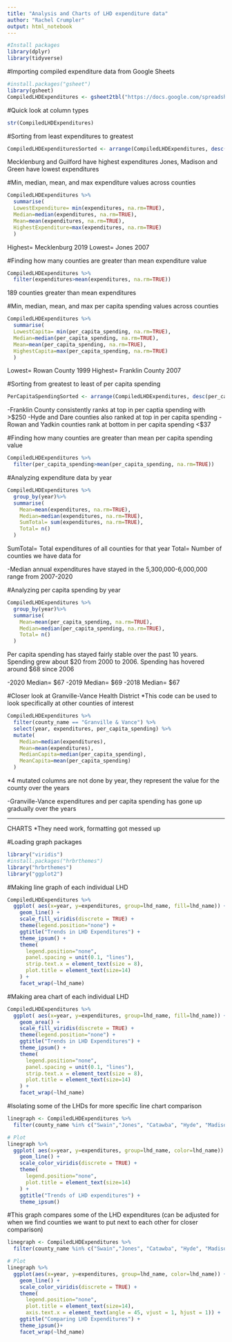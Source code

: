 ```yaml
---
title: "Analysis and Charts of LHD expenditure data"
author: "Rachel Crumpler"
output: html_notebook
---
```


```r
#Install packages
library(dplyr)
library(tidyverse)
```

#Importing compiled expenditure data from Google Sheets
```r
#install.packages("gsheet")
library(gsheet)
CompiledLHDExpenditures <- gsheet2tbl("https://docs.google.com/spreadsheets/d/1Zc10pam92Y1218F90eXn9ri7-a4GQI1vhzING33nNSI/edit#gid=0")
```


#Quick look at column types
```r
str(CompiledLHDExpenditures)
```

#Sorting from least expenditures to greatest
```r
CompiledLHDExpendituresSorted <- arrange(CompiledLHDExpenditures, desc(expenditures))
```
Mecklenburg and Guilford have highest expenditures
Jones, Madison and Green have lowest expenditures

#Min, median, mean, and max expenditure values across counties
```r
CompiledLHDExpenditures %>% 
  summarise(
  LowestExpenditure= min(expenditures, na.rm=TRUE),
  Median=median(expenditures, na.rm=TRUE),
  Mean=mean(expenditures, na.rm=TRUE),
  HighestExpenditure=max(expenditures, na.rm=TRUE)
  )
```
Highest= Mecklenburg 2019
Lowest= Jones 2007

#Finding how many counties are greater than mean expenditure value
```r
CompiledLHDExpenditures %>%
  filter(expenditures>mean(expenditures, na.rm=TRUE))
```
189 counties greater than mean expenditures

#Min, median, mean, and max per capita spending values across counties
```r
CompiledLHDExpenditures %>% 
  summarise(
  LowestCapita= min(per_capita_spending, na.rm=TRUE),
  Median=median(per_capita_spending, na.rm=TRUE),
  Mean=mean(per_capita_spending, na.rm=TRUE),
  HighestCapita=max(per_capita_spending, na.rm=TRUE)
  )
```
Lowest= Rowan County 1999
Highest= Franklin County 2007

#Sorting from greatest to least of per capita spending
```r
PerCapitaSpendingSorted <- arrange(CompiledLHDExpenditures, desc(per_capita_spending))
```
-Franklin County consistently ranks at top in per captia spending with >$250
-Hyde and Dare counties also ranked at top in per capita spending
-Rowan and Yadkin counties rank at bottom in per capita spending <$37

#Finding how many counties are greater than mean per capita spending value
```r
CompiledLHDExpenditures %>%
  filter(per_capita_spending>mean(per_capita_spending, na.rm=TRUE))
```

#Analyzing expenditure data by year
```r
CompiledLHDExpenditures %>%
  group_by(year)%>%
  summarise(
    Mean=mean(expenditures, na.rm=TRUE),
    Median=median(expenditures, na.rm=TRUE),
    SumTotal= sum(expenditures, na.rm=TRUE),
    Total= n()
  )
```
SumTotal= Total expenditures of all counties for that year
Total= Number of counties we have data for

-Median annual expenditures have stayed in the 5,300,000-6,000,000 range from 2007-2020

#Analyzing per capita spending by year
```r
CompiledLHDExpenditures %>%
  group_by(year)%>%
  summarise(
    Mean=mean(per_capita_spending, na.rm=TRUE),
    Median=median(per_capita_spending, na.rm=TRUE),
    Total= n()
  )
```
Per capita spending has stayed fairly stable over the past 10 years. Spending grew about $20 from 2000 to 2006. Spending has hovered around $68 since 2006

-2020 Median= $67
-2019 Median= $69
-2018 Median= $67

#Closer look at Granville-Vance Health District
*This code can be used to look specifically at other counties of interest
```r
CompiledLHDExpenditures %>%
  filter(county_name == "Granville & Vance") %>%
  select(year, expenditures, per_capita_spending) %>%
  mutate(
    Median=median(expenditures),
    Mean=mean(expenditures),
    MedianCapita=median(per_capita_spending),
    MeanCapita=mean(per_capita_spending)
  )
```
*4 mutated columns are not done by year, they represent the value for the county over the years

-Granville-Vance expenditures and per capita spending has gone up gradually over the years


---------------------------------------------------
CHARTS
*They need work, formatting got messed up

#Loading graph packages
```r
library("viridis")
#install.packages("hrbrthemes")
library("hrbrthemes")
library("ggplot2")
```

#Making line graph of each individual LHD
```r
CompiledLHDExpenditures %>%
  ggplot( aes(x=year, y=expenditures, group=lhd_name, fill=lhd_name)) +
    geom_line() +
    scale_fill_viridis(discrete = TRUE) +
    theme(legend.position="none") +
    ggtitle("Trends in LHD Expenditures") +
    theme_ipsum() +
    theme(
      legend.position="none",
      panel.spacing = unit(0.1, "lines"),
      strip.text.x = element_text(size = 8),
      plot.title = element_text(size=14)
    ) +
    facet_wrap(~lhd_name)
```
#Making area chart of each individual LHD
```r
CompiledLHDExpenditures %>%
  ggplot( aes(x=year, y=expenditures, group=lhd_name, fill=lhd_name)) +
    geom_area() +
    scale_fill_viridis(discrete = TRUE) +
    theme(legend.position="none") +
    ggtitle("Trends in LHD Expenditures") +
    theme_ipsum() +
    theme(
      legend.position="none",
      panel.spacing = unit(0.1, "lines"),
      strip.text.x = element_text(size = 8),
      plot.title = element_text(size=14)
    ) +
    facet_wrap(~lhd_name)
```

#Isolating some of the LHDs for more specific line chart comparison
```r
linegraph <- CompiledLHDExpenditures %>% 
  filter(county_name %in% c("Swain","Jones", "Catawba", "Hyde", "Madison", "Mecklenburg"))

# Plot
linegraph %>%
  ggplot( aes(x=year, y=expenditures, group=lhd_name, color=lhd_name)) +
    geom_line() +
    scale_color_viridis(discrete = TRUE) +
    theme(
      legend.position="none",
      plot.title = element_text(size=14)
    ) +
    ggtitle("Trends of LHD expenditures") +
    theme_ipsum()

```


#This graph compares some of the LHD expenditures (can be adjusted for when we find counties we want to put next to each other for closer comparison)
```r
linegraph <- CompiledLHDExpenditures %>% 
  filter(county_name %in% c("Swain","Jones", "Catawba", "Hyde", "Madison", "Mecklenburg"))

# Plot
linegraph %>%
  ggplot(aes(x=year, y=expenditures, group=lhd_name, color=lhd_name)) +
    geom_line() +
    scale_color_viridis(discrete = TRUE) +
    theme(
      legend.position="none",
      plot.title = element_text(size=14), 
      axis.text.x = element_text(angle = 45, vjust = 1, hjust = 1)) +
    ggtitle("Comparing LHD Expenditures") +
    theme_ipsum()+
    facet_wrap(~lhd_name)
```



